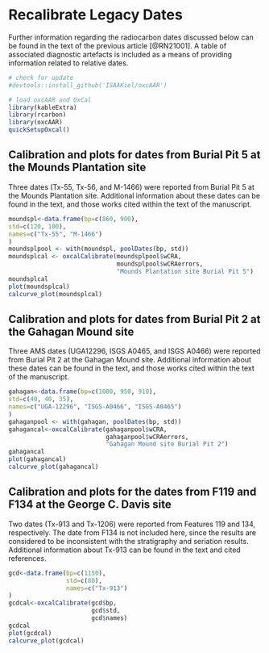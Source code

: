 # Recalibrate Legacy Dates

Further information regarding the radiocarbon dates discussed below can be found in the text of the previous article [@RN21001]. A table of associated diagnostic artefacts is included as a means of providing information related to relative dates.

```r
# check for update
#devtools::install_github('ISAAKiel/oxcAAR')

# load oxcAAR and OxCal
library(kableExtra)
library(rcarbon)
library(oxcAAR)
quickSetupOxcal()
```

## Calibration and plots for dates from Burial Pit 5 at the Mounds Plantation site

Three dates (Tx-55, Tx-56, and M-1466) were reported from Burial Pit 5 at the Mounds Plantation site. Additional information about these dates can be found in the text, and those works cited within the text of the manuscript.

```r
moundspl<-data.frame(bp=c(860, 900),
std=c(120, 100),
names=c("Tx-55", "M-1466")
)
moundsplpool <- with(moundspl, poolDates(bp, std))
moundsplcal <- oxcalCalibrate(moundsplpool$wCRA,
                              moundsplpool$wCRAerrors,
                              "Mounds Plantation site Burial Pit 5")
moundsplcal
plot(moundsplcal)
calcurve_plot(moundsplcal)
```

## Calibration and plots for dates from Burial Pit 2 at the Gahagan Mound site

Three AMS dates (UGA12296, ISGS A0465, and ISGS A0466) were reported from Burial Pit 2 at the Gahagan Mound site. Additional information about these dates can be found in the text, and those works cited within the text of the manuscript.

```r
gahagan<-data.frame(bp=c(1000, 950, 910),
std=c(40, 40, 35),
names=c("UGA-12296", "ISGS-A0466", "ISGS-A0465")
)
gahaganpool <- with(gahagan, poolDates(bp, std))
gahagancal<-oxcalCalibrate(gahaganpool$wCRA,
                           gahaganpool$wCRAerrors,
                           "Gahagan Mound site Burial Pit 2")
gahagancal
plot(gahagancal)
calcurve_plot(gahagancal)
```

## Calibration and plots for the dates from F119 and F134 at the George C. Davis site

Two dates (Tx-913 and Tx-1206) were reported from Features 119 and 134, respectively. The date from F134 is not included here, since the results are considered to be inconsistent with the stratigraphy and seriation results. Additional information about Tx-913 can be found in the text and cited references.

```r
gcd<-data.frame(bp=c(1150),
                std=c(80),
                names=c("Tx-913")
)
gcdcal<-oxcalCalibrate(gcd$bp,
                       gcd$std,
                       gcd$names)
gcdcal
plot(gcdcal)
calcurve_plot(gcdcal)
```
